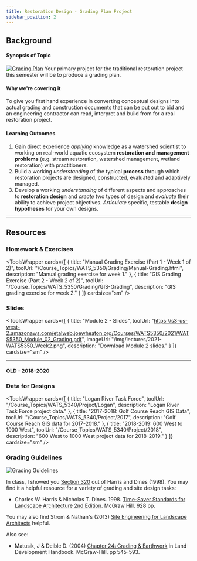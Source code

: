 ```yaml
---
title: Restoration Design - Grading Plan Project
sidebar_position: 2
---
```



## Background

#### Synopsis of Topic

[![Grading Plan](/img/eg/17_Grading+Plan.png)](https://www.wetlands.com/technology/) Your primary project for the traditional restoration project this semester will be to produce a grading plan.

#### Why we're covering it

To give you first hand experience in converting conceptual designs into actual grading and construction documents that can be put out to bid and an engineering contractor can read, interpret and build from for a real restoration project.

#### Learning Outcomes

1. Gain direct experience *applying* knowledge as a watershed scientist to working on real-world aquatic ecosystem **restoration and management problems** (e.g. stream restoration, watershed management, wetland restoration) with practitioners.
2. Build a working *understanding* of the typical **process** through which restoration projects are designed, constructed, evaluated and adaptively managed.
3. Develop a working *understanding* of different aspects and approaches to **restoration design** and *create* two types of design and *evaluate* their ability to achieve project objectives. *Articulate* specific, testable **design hypotheses** for your own designs.

---

## Resources

### Homework & Exercises

<ToolsWrapper
  cards={[
    {
      title: "Manual Grading Exercise (Part 1 - Week 1 of 2)",
      toolUrl: "/Course_Topics/WATS_5350/Grading/Manual-Grading.html",
      description: "Manual grading exercise for week 1."
    },
    {
      title: "GIS Grading Exercise (Part 2 - Week 2 of 2)",
      toolUrl: "/Course_Topics/WATS_5350/Grading/GIS-Grading",
      description: "GIS grading exercise for week 2."
    }
  ]}
  cardsize="sm"
/>

### Slides

<ToolsWrapper
  cards={[
    {
      title: "Module 2 - Slides",
      toolUrl: "https://s3-us-west-2.amazonaws.com/etalweb.joewheaton.org/Courses/WATS5350/2021/WATS5350_Module_02_Grading.pdf",
      imageUrl: "/img/lectures/2021-WATS5350_Week2.png",
      description: "Download Module 2 slides."
    }
  ]}
  cardsize="sm"
/>

<YouTubeEmbed videoId="videoseries?list=PL0ZiZg4rilzLt4RA_pO-esa0I3c3TE9qV" title="Grading Plan Project Video" />

---

#### OLD - 2018-2020

<GoogleSlides src="https://docs.google.com/presentation/d/e/2PACX-1vTX329Zg0Pl9p9ceaaCkeQlWTwKC1F13Rg4D0aW6i7mm9wlZO6YRElO1kUFl3H1pItj1p5u8n7FL_DJ/embed?start=false&loop=false&delayms=3000" title="Old Grading Plan Slides" width={960} height={749} />

### Data for Designs

<ToolsWrapper
  cards={[
    {
      title: "Logan River Task Force",
      toolUrl: "/Course_Topics/WATS_5340/Project/Logan",
      description: "Logan River Task Force project data."
    },
    {
      title: "2017-2018: Golf Course Reach GIS Data",
      toolUrl: "/Course_Topics/WATS_5340/Project/2017",
      description: "Golf Course Reach GIS data for 2017-2018."
    },
    {
      title: "2018-2019: 600 West to 1000 West",
      toolUrl: "/Course_Topics/WATS_5340/Project/2018",
      description: "600 West to 1000 West project data for 2018-2019."
    }
  ]}
  cardsize="sm"
/>

### Grading Guidelines

![Grading Guidelines](/img/LS_TimeSaver.png)

In class, I showed you [Section 320](https://s3-us-west-2.amazonaws.com/etalweb.joewheaton.org/Courses/WATS5350/Harris-Dines_Chapter+320+-+Grading.pdf) out of Harris and Dines (1998). You may find it a helpful resource for a variety of grading and site design tasks:
- Charles W. Harris & Nicholas T. Dines. 1998. [Time-Saver Standards for Landscape Architecture 2nd Edition](https://www.amazon.com/Time-Saver-Standards-Landscape-Architecture-Charles/dp/0070170274). McGraw Hill. 928 pp.

You may also find Strom & Nathan's (2013) [Site Engineering for Landscape Architects](https://www.amazon.com/Engineering-Landscape-Architects-Steven-Strom/dp/1118090861) helpful.

Also see:
- Matusik, J & Deible D. (2004) [Chapter 24: Grading & Earthwork](http://my.fit.edu/~locurcio/14-Civil%20&%20Const%20handbooks/Land%20Development/Ch24-Earthwork.pdf) in Land Development Handbook. McGraw-Hill. pp 545-593.
